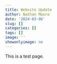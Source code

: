 ```yaml
---
title: Website Update
author: Nathan Moore
date: '2024-03-06'
slug: []
categories: []
tags: []
image: ''
showonlyimage: no
---
```


This is a test page. 